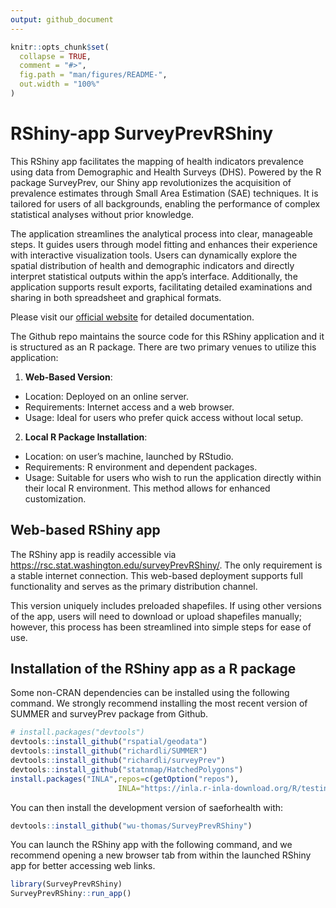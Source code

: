 ```yaml
---
output: github_document
---
```


<!-- README.md is generated from README.Rmd. Please edit that file -->

```r
knitr::opts_chunk$set(
  collapse = TRUE,
  comment = "#>",
  fig.path = "man/figures/README-",
  out.width = "100%"
)
```

# RShiny-app SurveyPrevRShiny

<!-- badges: start -->
<!-- badges: end -->

This RShiny app facilitates the mapping of health indicators prevalence using data from Demographic and Health Surveys (DHS). Powered by the R package SurveyPrev, our Shiny app revolutionizes the acquisition of prevalence estimates through Small Area Estimation (SAE) techniques. It is tailored for users of all backgrounds, enabling the performance of complex statistical analyses without prior knowledge.

The application streamlines the analytical process into clear, manageable steps. It guides users through model fitting and enhances their experience with interactive visualization tools. Users can dynamically explore the spatial distribution of health and demographic indicators and directly interpret statistical outputs within the app’s interface. Additionally, the application supports result exports, facilitating detailed examinations and sharing in both spreadsheet and graphical formats. 

Please visit our [official website](https://wu-thomas.github.io/surveyPrev_website/){target="_blank"} for detailed documentation.

The Github repo maintains the source code for this RShiny application and it is structured as an R package. There are two primary venues to utilize this application:

1. **Web-Based Version**:

* Location: Deployed on an online server.
* Requirements: Internet access and a web browser.
* Usage: Ideal for users who prefer quick access without local setup.

2. **Local R Package Installation**:

* Location: on user's machine, launched by RStudio. 
* Requirements: R environment and dependent packages.
* Usage: Suitable for users who wish to run the application directly within their local R environment. This method allows for enhanced customization.


## Web-based RShiny app

The RShiny app is readily accessible via [https://rsc.stat.washington.edu/surveyPrevRShiny/](https://rsc.stat.washington.edu/surveyPrevRShiny/). The only requirement is a stable internet connection. This web-based deployment supports full functionality and serves as the primary distribution channel.

This version uniquely includes preloaded shapefiles. If using other versions of the app, users will need to download or upload shapefiles manually; however, this process has been streamlined into simple steps for ease of use.

## Installation of the RShiny app as a R package

Some non-CRAN dependencies can be installed using the following command. We strongly recommend installing the most recent version of SUMMER and surveyPrev package from Github. 

``` r
# install.packages("devtools")
devtools::install_github("rspatial/geodata")
devtools::install_github("richardli/SUMMER")
devtools::install_github("richardli/surveyPrev")
devtools::install_github("statnmap/HatchedPolygons")
install.packages("INLA",repos=c(getOption("repos"),
                        INLA="https://inla.r-inla-download.org/R/testing"),dep=TRUE)
```


You can then install the development version of saeforhealth with:

``` r
devtools::install_github("wu-thomas/SurveyPrevRShiny")
```

You can launch the RShiny app with the following command, and we recommend opening a new browser tab from within the launched RShiny app for better accessing web links.

```r
library(SurveyPrevRShiny)
SurveyPrevRShiny::run_app()

```


<!-- ## Deploy the RShiny app as a Docker image -->

<!-- The user need to first install the Docker desktop app from [https://docs.docker.com/get-docker/](https://docs.docker.com/get-docker/). -->
<!-- Windows users may need to enable the Windows Subsystem for Linux (WSL), which can be done by executing the ‘wsl  --install' in the command line. -->
<!-- Several methods are available for deploying this RShiny app locally using Docker. Special thanks to \@Charlton Callender for providing these deployment techniques. -->

<!-- ### Docker desktop app -->

<!-- 1. Open the Docker desktop app -->

<!-- 2. Download the image: -->
<!--     - This is only required the first time you use the app or for downloading a new version/tag. -->
<!--     - In the search bar, search for 'yunhanwu/saeforhealth:v1.0.1'. -->
<!--     - Hover cursor over relevant result and click 'Pull'. -->

<!-- 3. Run a container with the downloaded image: -->
<!--     - From sidebar, open 'Images' -> 'Local'. Should now have a row for 'Name'='yunhanwu/saeforhealth' and 'Tag'='v1.0.1'.  -->
<!--     - Under actions click 'Run' (the play button). -->
<!--     - Expand 'optional settings'. -->
<!--       - Under 'Ports': Fill 'Host port' with '3838'. -->
<!--     - Click 'Run' -->

<!-- 4. Open the RShiny app in your web browser by navigating to 'http://localhost:3838/'. -->

<!-- 5. When done, close the webpage and: -->
<!--     - From sidebar, open 'Containers'. -->
<!--     - Look for rows with 'Image'='yunhanwu/saeforhealth' & Status = 'Running'. -->
<!--     - Under 'Actions' click 'Stop' -->

<!-- ### Command line (with internet access) -->

<!-- 1. Open the command line. -->

<!-- 2. Download the image: `docker pull yunhanwu/saeforhealth:v1.0.1` -->

<!-- 3. Run a container with the downloaded image:　`docker run --rm -p 3838:3838 yunhanwu/saeforhealth:v1.0.1` -->

<!-- 4. Open the RShiny app in your web browser by navigating to 'http://localhost:3838/'. -->

<!-- 5. When done, close the webpage and: -->
<!--     - From sidebar, open 'Containers'. -->
<!--     - Look for rows with 'Image'='yunhanwu/saeforhealth' & Status = 'Running'. -->
<!--     - Under 'Actions' click 'Stop' -->

<!-- ### Command line (with file copy of image) -->

<!-- 1. Open the command line. -->

<!-- 2. Obtain the docker image in tar format from another source. Load into docker with: `docker load --input file_path.tar` -->

<!-- 3. Run a container with the downloaded image:　`docker run --rm -p 3838:3838 yunhanwu/saeforhealth:v1.0.1` -->

<!-- 4. Open the RShiny app in your web browser by navigating to 'http://localhost:3838/'. -->

<!-- 5. When done, close the webpage and: -->
<!--     - From sidebar, open 'Containers'. -->
<!--     - Look for rows with 'Image'='yunhanwu/saeforhealth' & Status = 'Running'. -->
<!--     - Under 'Actions' click 'Stop' -->


